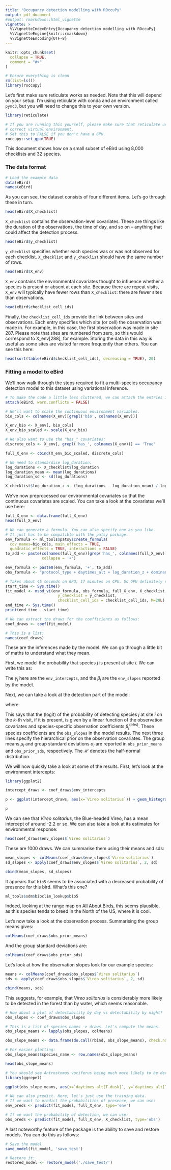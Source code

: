 ```yaml
---
title: "Occupancy detection modelling with ROccuPy"
output: pdf_document
#output: rmarkdown::html_vignette
vignette: >
  %\VignetteIndexEntry{Occupancy detection modelling with ROccuPy}
  %\VignetteEngine{knitr::rmarkdown}
  %\VignetteEncoding{UTF-8}
---
```


```r
knitr::opts_chunk$set(
  collapse = TRUE,
  comment = "#>"
)
```

```r
# Ensure everything is clean
rm(list=ls())
library(roccupy)
```

Let's first make sure reticulate works as needed. Note that this will depend on your setup. I'm using reticulate with conda and an environment called `pymc3`, but you will need to change this to your own version.

```r
library(reticulate)

# If you are running this yourself, please make sure that reticulate uses the 
# correct virtual environment.
# Set this to FALSE if you don't have a GPU.
roccupy::set_gpu(TRUE)
```

This document shows how on a small subset of eBird using 8,000 checklists and 32 species.

### The data format

```r
# Load the example data
data(eBird)
names(eBird)
```

As you can see, the dataset consists of four different items. Let's go through these in turn.

```r
head(eBird$X_checklist)
```
`X_checklist` contains the observation-level covariates. These are things like the duration of the observations, the time of day, and so on -- anything that could affect the detection process.

```r
head(eBird$y_checklist)
```
`y_checklist` specifies whether each species was or was not observed for each checklist. `X_checklist` and `y_checklist` should have the same number of rows.

```r
head(eBird$X_env)
```
`X_env` contains the environmental covariates thought to influence whether a species is present or absent at each site. Because there are repeat visits, `X_env` will typically have fewer rows than `X_checklist`: there are fewer sites than observations.

```r
head(eBird$checklist_cell_ids)
```
Finally, the `checklist_cell_ids` provide the link between sites and observations. Each entry specifies which site (or cell) the observation was made in. For example, in this case, the first observation was made in site 287. Please note that sites are numbered from zero, so this would correspond to X_env[288], for example. Storing the data in this way is useful as some sites are visited far more frequently than others. You can see this here:

```r
head(sort(table(eBird$checklist_cell_ids), decreasing = TRUE), 20)
```

### Fitting a model to eBird

We'll now walk through the steps required to fit a multi-species occupancy detection model to this dataset using variational inference.

```r
# To make the code a little less cluttered, we can attach the entries in "eBird":
attach(eBird, warn.conflicts = FALSE)

# We'll want to scale the continuous environment variables.
bio_cols <- colnames(X_env)[grepl('bio', colnames(X_env))]

X_env_bio <- X_env[, bio_cols]
X_env_bio_scaled <- scale(X_env_bio)

# We also want to use the "has_" covariates:
discrete_cols <- X_env[, grepl('has_', colnames(X_env))] == 'True'

full_X_env <- cbind(X_env_bio_scaled, discrete_cols)
```

```r
# We need to standardise log_duration:
log_durations <- X_checklist$log_duration
log_duration_mean <- mean(log_durations)
log_duration_sd <- sd(log_durations)

X_checklist$log_duration_z <- (log_durations - log_duration_mean) / log_duration_sd
```

We've now preprocessed our environmental covariates so that the continuous covariates are scaled. You can take a look at the covariates we'll use here:

```r
full_X_env <- data.frame(full_X_env)
head(full_X_env)
```

```r
# We can generate a formula. You can also specify one as you like.
# It just has to be compatible with the patsy package.
env_formula <- ml_tools$patsy$create_formula(
  cov_names=bio_cols, main_effects = TRUE,  
  quadratic_effects = TRUE, interactions = FALSE)
to_add <- paste(colnames(full_X_env)[grep('has_', colnames(full_X_env))], 
                collapse = '+')

env_formula <- paste0(env_formula, '+', to_add)
obs_formula <- "protocol_type + daytimes_alt + log_duration_z + dominant_land_cover"
```

```r
# Takes about 45 seconds on GPU; 17 minutes on CPU. So GPU definitely recommended!
start_time <- Sys.time()
fit_model <- msod_vi(env_formula, obs_formula, full_X_env, X_checklist, 
                       y_checklist = y_checklist,
                       checklist_cell_ids = checklist_cell_ids, M=20L)
end_time <- Sys.time()
print(end_time - start_time)
```
```r
# We can extract the draws for the coefficients as follows:
coef_draws <- coef(fit_model)

# This is a list:
names(coef_draws)
```

These are the inferences made by the model. We can go through a little bit of maths to understand what they mean.

First, we model the probability that species $j$ is present at site $i$. We can write this as:

\begin{align}
y_{ij} \sim \textrm{Bern}(\Psi_{ij}), \\
  \textrm{logit}(\Psi_{ij}) = {x}_i^\intercal {\beta}_j + \gamma_j, \\
  {\beta_j} \stackrel{iid}{\sim} \mathcal{N}(0, I), \\
  \gamma_j \stackrel{iid}{\sim} \mathcal{N}(0, 10^2).
\end{align}

The $\gamma_j$ here are the `env_intercepts`, and the $\beta_j$ are the `env_slopes` reported by the model. 

Next, we can take a look at the detection part of the model:

\begin{align}
  p(s_{ijk} = 1 \mid y_{ij} = 1) &= p_{ijk}, \\
  \textrm{logit}(p_{ijk}) &= {x}_{ik}^{(obs)\intercal} {\beta}^{(obs)}_j,
\end{align}

where

\begin{align}
  \beta_{jl}^{(obs)} &\stackrel{iid}{\sim} \mathcal{N}(\mu_l, \sigma_l^2), \\
  \mu_l &\stackrel{iid}{\sim} \mathcal{N}(0, 1), \\
  \sigma_l &\stackrel{iid}{\sim} \mathcal{H}(1).
\end{align}

This says that the (logit) of the probability of detecting species $j$ at site $i$ on the $k$-th visit, if it is present, is given by a linear function of the observation covariates and species-specific observation coefficients $\beta_j^{(obs)}$. These species coefficients are the `obs_slopes` in the model results. The next three lines specify the hierarchical prior on the observation covariates. The group means $\mu_l$ and group standard deviations $\sigma_l$ are reported in `obs_prior_means` and `obs_prior_sds`, respectively. The $\mathcal{H}$ denotes the half-normal distribution.

We will now quickly take a look at some of the results. First, let's look at the environment intercepts:

```r
library(ggplot2)

intercept_draws <- coef_draws$env_intercepts

p <- ggplot(intercept_draws, aes(x=`Vireo solitarius`)) + geom_histogram() + theme_classic()

p
```

We can see that _Vireo solitarius_, the Blue-headed Vireo, has a mean intercept of around -2.2 or so. We can also take a look at its estimates for environmental response:

```r
head(coef_draws$env_slopes$`Vireo solitarius`)
```
These are 1000 draws. We can summarise them using their means and sds:

```r
mean_slopes <- colMeans(coef_draws$env_slopes$`Vireo solitarius`)
sd_slopes <- apply(coef_draws$env_slopes$`Vireo solitarius`, 2, sd)

cbind(mean_slopes, sd_slopes)
```

It appears that `bio5` seems to be associated with a decreased probability of presence for this bird. What's this one?

```r
ml_tools$sdm$bioclim_lookup$bio5
```

Indeed, looking at the range map on [All About Birds](https://www.allaboutbirds.org/guide/Blue-headed_Vireo/maps-range), this seems plausible, as this species tends to breed in the North of the US, where it is cool.

Let's now take a look at the observation process. Summarising the group means gives:

```r
colMeans(coef_draws$obs_prior_means)
```

And the group standard deviations are:

```r
colMeans(coef_draws$obs_prior_sds)
```

Let's look at how the observation slopes look for our example species:

```r
means <- colMeans(coef_draws$obs_slopes$`Vireo solitarius`)
sds <- apply(coef_draws$obs_slopes$`Vireo solitarius`, 2, sd)

cbind(means, sds)
```
This suggests, for example, that _Vireo solitarius_ is considerably more likely to be detected in the forest than by water, which seems reasonable.

```r
# How about a plot of detectability by day vs detectability by night?
obs_slopes <- coef_draws$obs_slopes

# This is a list of species names -> draws. Let's compute the means.
obs_slope_means <- lapply(obs_slopes, colMeans)

obs_slope_means <- data.frame(do.call(rbind, obs_slope_means), check.names = FALSE)

# For easier plotting:
obs_slope_means$species_name <- row.names(obs_slope_means)

head(obs_slope_means)
```
```r
# You should see Antrostomus vociferus being much more likely to be detected at dusk than at dawn (the reference)
library(ggrepel)

ggplot(obs_slope_means, aes(x=`daytimes_alt[T.dusk]`, y=`daytimes_alt[T.early-morning]`, label=species_name)) + geom_point() + geom_text_repel() + theme_classic()
```

```r
# We can also predict. Here, let's just use the training data.
# If we want to predict the probabilities of presence, we can use:
env_preds <- predict(fit_model, full_X_env, type='env')
```

```r
# If we want the probability of detection, we can use:
obs_preds <- predict(fit_model, full_X_env, X_checklist, type='obs')
```

A last noteworthy feature of the package is the ability to save and restore models. You can do this as follows:

```r
# Save the model
save_model(fit_model, 'save_test')
```
```r
# Restore it:
restored_model <- restore_model('./save_test/')
```